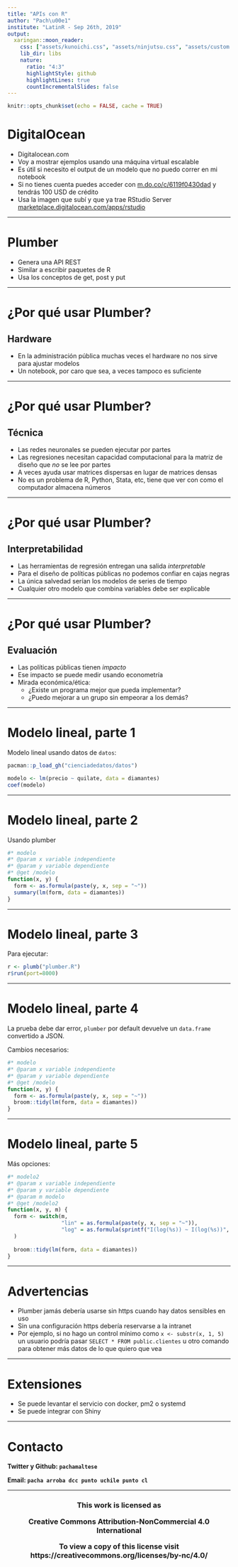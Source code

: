 ```yaml
---
title: "APIs con R"
author: "Pach\u00e1"
institute: "LatinR - Sep 26th, 2019"
output:
  xaringan::moon_reader:
    css: ["assets/kunoichi.css", "assets/ninjutsu.css", "assets/custom.css"]
    lib_dir: libs
    nature:
      ratio: "4:3"
      highlightStyle: github
      highlightLines: true
      countIncrementalSlides: false
---
```


```r
knitr::opts_chunk$set(echo = FALSE, cache = TRUE)
```

# DigitalOcean

* Digitalocean.com
* Voy a mostrar ejemplos usando una máquina virtual escalable
* Es útil si necesito el output de un modelo que no puedo correr en mi notebook
* Si no tienes cuenta puedes acceder con [m.do.co/c/6119f0430dad](https://m.do.co/c/6119f0430dad) y tendrás 100 USD de crédito
* Usa la imagen que subí y que ya trae RStudio Server [marketplace.digitalocean.com/apps/rstudio](https://marketplace.digitalocean.com/apps/rstudio)

---

# Plumber

* Genera una API REST
* Similar a escribir paquetes de R
* Usa los conceptos de get, post y put

---

# ¿Por qué usar Plumber?

## Hardware

* En la administración pública muchas veces el hardware no nos sirve para ajustar modelos
* Un notebook, por caro que sea, a veces tampoco es suficiente

---

# ¿Por qué usar Plumber?

## Técnica

* Las redes neuronales se pueden ejecutar por partes
* Las regresiones necesitan capacidad computacional para la matriz de diseño que *no* se lee por partes
* A veces ayuda usar matrices dispersas en lugar de matrices densas
* No es un problema de R, Python, Stata, etc, tiene que ver con como el computador almacena números

---

# ¿Por qué usar Plumber?

## Interpretabilidad

* Las herramientas de regresión entregan una salida *interpretable*
* Para el diseño de políticas públicas no podemos confiar en cajas negras
* La única salvedad serían los modelos de series de tiempo
* Cualquier otro modelo que combina variables debe ser explicable

---

# ¿Por qué usar Plumber?

## Evaluación

* Las políticas públicas tienen *impacto*
* Ese impacto se puede medir usando econometría
* Mirada económica/ética: 
  * ¿Existe un programa mejor que pueda implementar?
  * ¿Puedo mejorar a un grupo sin empeorar a los demás?

---

# Modelo lineal, parte 1

Modelo lineal usando datos de `datos`:

```r
pacman::p_load_gh("cienciadedatos/datos")

modelo <- lm(precio ~ quilate, data = diamantes)
coef(modelo)
```

---

# Modelo lineal, parte 2

Usando plumber

```r
#* modelo
#* @param x variable independiente
#* @param y variable dependiente
#* @get /modelo
function(x, y) {
  form <- as.formula(paste(y, x, sep = "~"))
  summary(lm(form, data = diamantes))
}
```

---

# Modelo lineal, parte 3

Para ejecutar:

```r
r <- plumb("plumber.R")
r$run(port=8000)
```

---

# Modelo lineal, parte 4

La prueba debe dar error, `plumber` por default devuelve un `data.frame` convertido a JSON. 

Cambios necesarios:

```r
#* modelo
#* @param x variable independiente
#* @param y variable dependiente
#* @get /modelo
function(x, y) {
  form <- as.formula(paste(y, x, sep = "~"))
  broom::tidy(lm(form, data = diamantes))
}
```

---

# Modelo lineal, parte 5

Más opciones:

```r
#* modelo2
#* @param x variable independiente
#* @param y variable dependiente
#* @param m modelo
#* @get /modelo2
function(x, y, m) {
  form <- switch(m,
                 "lin" = as.formula(paste(y, x, sep = "~")),
                 "log" = as.formula(sprintf("I(log(%s)) ~ I(log(%s))", y ,x))
  )
  
  broom::tidy(lm(form, data = diamantes))
}
```

---

# Advertencias

* Plumber jamás debería usarse sin https cuando hay datos sensibles en uso
* Sin una configuración https debería reservarse a la intranet
* Por ejemplo, si no hago un control mínimo como `x <- substr(x, 1, 5)` un usuario podría pasar `SELECT * FROM public.clientes` u otro comando para obtener más datos de lo que quiero que vea

---

# Extensiones

* Se puede levantar el servicio con docker, pm2 o systemd
* Se puede integrar con Shiny

---

# Contacto

**Twitter y Github: `pachamaltese`**

**Email: `pacha arroba dcc punto uchile punto cl`**

---

<center>
<h3>
This work is licensed as

**Creative Commons Attribution-NonCommercial 4.0 International**

To view a copy of this license visit
https://creativecommons.org/licenses/by-nc/4.0/
</h3>
<center>
